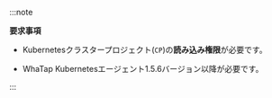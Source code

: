 :::note

**要求事項**

- Kubernetesクラスタープロジェクト(<code class='my'>CP</code>)の**読み込み権限**が必要です。

- WhaTap Kubernetesエージェント1.5.6バージョン以降が必要です。

:::
